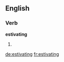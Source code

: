 ==English==

===Verb===
'''estivating'''

# {{present participle of|[[estivate]]}}

[[de:estivating]]
[[fr:estivating]]